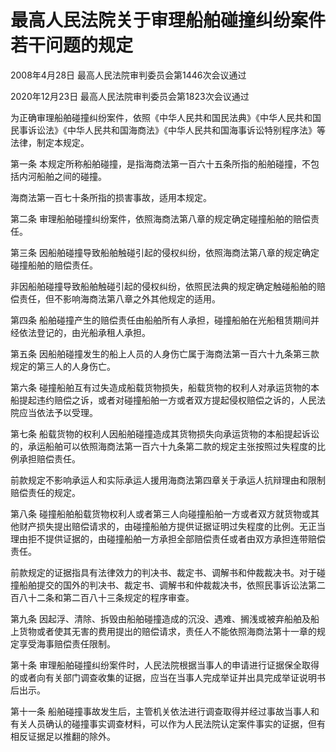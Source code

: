 # 最高人民法院关于审理船舶碰撞纠纷案件若干问题的规定

2008年4月28日 最高人民法院审判委员会第1446次会议通过

2020年12月23日 最高人民法院审判委员会第1823次会议通过

  

为正确审理船舶碰撞纠纷案件，依照《中华人民共和国民法典》《中华人民共和国民事诉讼法》《中华人民共和国海商法》《中华人民共和国海事诉讼特别程序法》等法律，制定本规定。

第一条 本规定所称船舶碰撞，是指海商法第一百六十五条所指的船舶碰撞，不包括内河船舶之间的碰撞。

海商法第一百七十条所指的损害事故，适用本规定。

第二条 审理船舶碰撞纠纷案件，依照海商法第八章的规定确定碰撞船舶的赔偿责任。

第三条 因船舶碰撞导致船舶触碰引起的侵权纠纷，依照海商法第八章的规定确定碰撞船舶的赔偿责任。

非因船舶碰撞导致船舶触碰引起的侵权纠纷，依照民法典的规定确定触碰船舶的赔偿责任，但不影响海商法第八章之外其他规定的适用。

第四条 船舶碰撞产生的赔偿责任由船舶所有人承担，碰撞船舶在光船租赁期间并经依法登记的，由光船承租人承担。

第五条 因船舶碰撞发生的船上人员的人身伤亡属于海商法第一百六十九条第三款规定的第三人的人身伤亡。

第六条 碰撞船舶互有过失造成船载货物损失，船载货物的权利人对承运货物的本船提起违约赔偿之诉，或者对碰撞船舶一方或者双方提起侵权赔偿之诉的，人民法院应当依法予以受理。

第七条 船载货物的权利人因船舶碰撞造成其货物损失向承运货物的本船提起诉讼的，承运船舶可以依照海商法第一百六十九条第二款的规定主张按照过失程度的比例承担赔偿责任。

前款规定不影响承运人和实际承运人援用海商法第四章关于承运人抗辩理由和限制赔偿责任的规定。

第八条 碰撞船舶船载货物权利人或者第三人向碰撞船舶一方或者双方就货物或其他财产损失提出赔偿请求的，由碰撞船舶方提供证据证明过失程度的比例。无正当理由拒不提供证据的，由碰撞船舶一方承担全部赔偿责任或者由双方承担连带赔偿责任。

前款规定的证据指具有法律效力的判决书、裁定书、调解书和仲裁裁决书。对于碰撞船舶提交的国外的判决书、裁定书、调解书和仲裁裁决书，依照民事诉讼法第二百八十二条和第二百八十三条规定的程序审查。

第九条 因起浮、清除、拆毁由船舶碰撞造成的沉没、遇难、搁浅或被弃船舶及船上货物或者使其无害的费用提出的赔偿请求，责任人不能依照海商法第十一章的规定享受海事赔偿责任限制。

第十条 审理船舶碰撞纠纷案件时，人民法院根据当事人的申请进行证据保全取得的或者向有关部门调查收集的证据，应当在当事人完成举证并出具完成举证说明书后出示。

第十一条 船舶碰撞事故发生后，主管机关依法进行调查取得并经过事故当事人和有关人员确认的碰撞事实调查材料，可以作为人民法院认定案件事实的证据，但有相反证据足以推翻的除外。